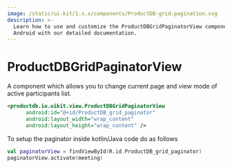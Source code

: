 ```yaml
---
image: /static/ui-kit/1.x.x/components/ProductDB-grid-pagination.svg
description: >-
  Learn how to use and customize the ProductDBGridPaginatorView component in ProductDB's
  Android with our detailed documentation.
---
```


# ProductDBGridPaginatorView

A component which allows you to change current page and view mode of active
participants list.

```xml
<productdb.io.uikit.view.ProductDBGridPaginatorView
      android:id="@+id/ProductDB_grid_paginator"
      android:layout_width="wrap_content"
      android:layout_height="wrap_content" />
```

To setup the paginator inside kotlin/Java code do as follows

```kotlin
val paginatorView = findViewById(R.id.ProductDB_grid_paginator)
paginatorView.activate(meeting)
```

<head>
  <title>Android ProductDBGridPaginatorView</title>
</head>
